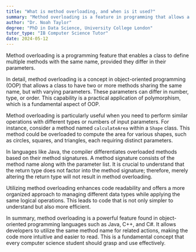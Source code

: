 ```yaml
---
title: "What is method overloading, and when is it used?"
summary: "Method overloading is a feature in programming that allows a class to have multiple methods with the same name but different parameters."
author: "Dr. Noah Taylor"
degree: "PhD in Data Science, University College London"
tutor_type: "IB Computer Science Tutor"
date: 2024-05-12
---
```


Method overloading is a programming feature that enables a class to define multiple methods with the same name, provided they differ in their parameters.

In detail, method overloading is a concept in object-oriented programming (OOP) that allows a class to have two or more methods sharing the same name, but with varying parameters. These parameters can differ in number, type, or order. This capability is a practical application of polymorphism, which is a fundamental aspect of OOP.

Method overloading is particularly useful when you need to perform similar operations with different types or numbers of input parameters. For instance, consider a method named `calculateArea` within a `Shape` class. This method could be overloaded to compute the area for various shapes, such as circles, squares, and triangles, each requiring distinct parameters.

In languages like Java, the compiler differentiates overloaded methods based on their method signatures. A method signature consists of the method name along with the parameter list. It is crucial to understand that the return type does not factor into the method signature; therefore, merely altering the return type will not result in method overloading.

Utilizing method overloading enhances code readability and offers a more organized approach to managing different data types while applying the same logical operations. This leads to code that is not only simpler to understand but also more efficient.

In summary, method overloading is a powerful feature found in object-oriented programming languages such as Java, C++, and C#. It allows developers to utilize the same method name for related actions, making the code more intuitive and easier to read. This is a fundamental concept that every computer science student should grasp and use effectively.
    